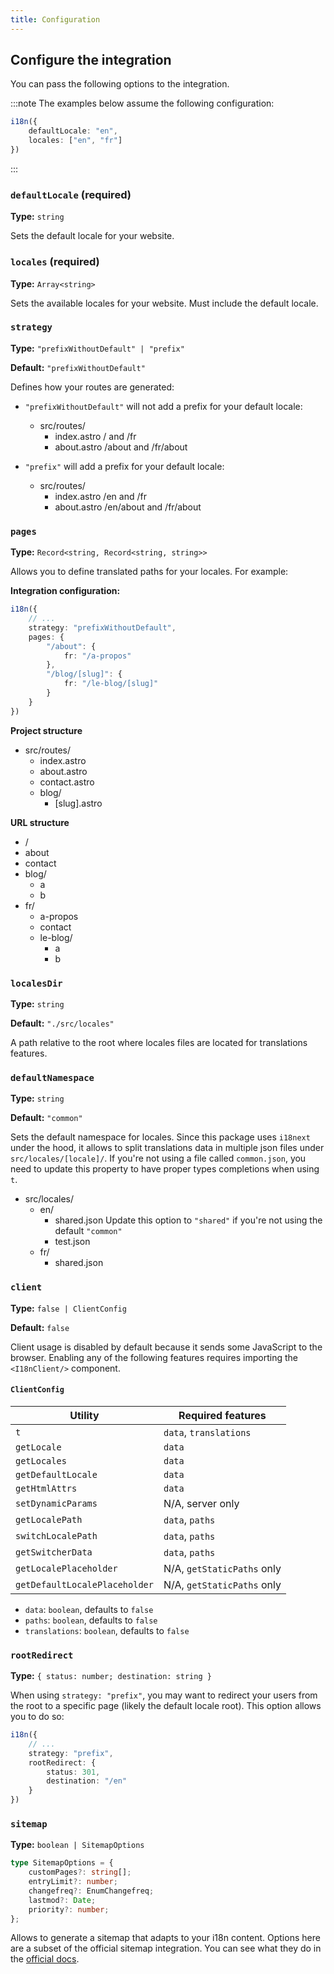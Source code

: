 ```yaml
---
title: Configuration
---
```



## Configure the integration

You can pass the following options to the integration.

:::note
The examples below assume the following configuration:

```ts showLineNumbers=false
i18n({
    defaultLocale: "en",
    locales: ["en", "fr"]
})
```
:::

### `defaultLocale` (required)

**Type:** `string`

Sets the default locale for your website.

### `locales` (required)

**Type:** `Array<string>`

Sets the available locales for your website. Must include the default locale.

### `strategy`

**Type:** `"prefixWithoutDefault" | "prefix"`

**Default:** `"prefixWithoutDefault"`

Defines how your routes are generated:
- `"prefixWithoutDefault"` will not add a prefix for your default locale:

    <FileTree>

    - src/routes/
        - index.astro / and /fr
        - about.astro /about and /fr/about

    </FileTree>

- `"prefix"` will add a prefix for your default locale:

    <FileTree>

    - src/routes/
        - index.astro /en and /fr
        - about.astro /en/about and /fr/about

    </FileTree>

### `pages`

**Type:** `Record<string, Record<string, string>>`

Allows you to define translated paths for your locales. For example:

**Integration configuration:**

```ts
i18n({
    // ...
    strategy: "prefixWithoutDefault",
    pages: {
        "/about": {
            fr: "/a-propos"
        },
        "/blog/[slug]": {
            fr: "/le-blog/[slug]"
        }
    }
})
```

**Project structure**

<FileTree>

- src/routes/
    - index.astro
    - about.astro
    - contact.astro
    - blog/
        - [slug].astro

</FileTree>

**URL structure**

<FileTree>

- /
- about
- contact
- blog/
    - a
    - b
- fr/
    - a-propos
    - contact
    - le-blog/
        - a
        - b

</FileTree>

### `localesDir`

**Type:** `string`

**Default:** `"./src/locales"`

A path relative to the root where locales files are located for translations features.

### `defaultNamespace`

**Type:** `string`

**Default:** `"common"`

Sets the default namespace for locales. Since this package uses `i18next` under the hood, it allows to split
translations data in multiple json files under `src/locales/[locale]/`. If you're not using a file called `common.json`,
you need to update this property to have proper types completions when using `t`.

<FileTree>

- src/locales/
    - en/
        - shared.json Update this option to `"shared"` if you're not using the default `"common"`
        - test.json
    - fr/
        - shared.json

</FileTree>

### `client`

**Type:** `false | ClientConfig`

**Default:** `false`

Client usage is disabled by default because it sends some JavaScript to the browser.
Enabling any of the following features requires importing the `<I18nClient/>` component.

#### `ClientConfig`

| Utility                       | Required features          |
|-------------------------------|----------------------------|
| `t`                           | `data`, `translations`     |
| `getLocale`                   | `data`                     |
| `getLocales`                  | `data`                     |
| `getDefaultLocale`            | `data`                     |
| `getHtmlAttrs`                | `data`                     |
| `setDynamicParams`            | N/A, server only           |
| `getLocalePath`               | `data`, `paths`            |
| `switchLocalePath`            | `data`, `paths`            |
| `getSwitcherData`             | `data`, `paths`            |
| `getLocalePlaceholder`        | N/A, `getStaticPaths` only |
| `getDefaultLocalePlaceholder` | N/A, `getStaticPaths` only |

- `data`: `boolean`, defaults to `false`
- `paths`: `boolean`, defaults to `false`
- `translations`: `boolean`, defaults to `false`

### `rootRedirect`

**Type:** `{ status: number; destination: string }`

When using `strategy: "prefix"`, you may want to redirect your users from the root
to a specific page (likely the default locale root). This option allows you to do so:

```ts
i18n({
    // ...
    strategy: "prefix",
    rootRedirect: {
        status: 301,
        destination: "/en"
    }
})
```

### `sitemap`

**Type:** `boolean | SitemapOptions`

```ts
type SitemapOptions = {
    customPages?: string[];
    entryLimit?: number;
    changefreq?: EnumChangefreq;
    lastmod?: Date;
    priority?: number;
};
```

Allows to generate a sitemap that adapts to your i18n content. Options here
are a subset of the official sitemap integration. You can see what they do in
the [official docs](https://docs.astro.build/en/guides/integrations-guide/sitemap/#configuration).